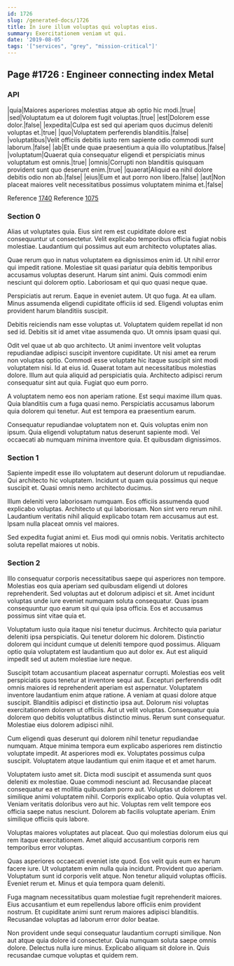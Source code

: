 ```yaml
---
id: 1726
slug: /generated-docs/1726
title: In iure illum voluptas qui voluptas eius.
summary: Exercitationem veniam ut qui.
date: '2019-08-05'
tags: '["services", "grey", "mission-critical"]'
---
```


## Page #1726 : Engineer connecting index Metal
### API

|quia|Maiores asperiores molestias atque ab optio hic modi.|true|
|sed|Voluptatum ea ut dolorem fugit voluptas.|true|
|est|Dolorem esse dolor.|false|
|expedita|Culpa est sed qui aperiam quos ducimus deleniti voluptas et.|true|
|quo|Voluptatem perferendis blanditiis.|false|
|voluptatibus|Velit officiis debitis iusto rem sapiente odio commodi sunt laborum.|false|
|ab|Et unde quae praesentium a quia illo voluptatibus.|false|
|voluptatum|Quaerat quia consequatur eligendi et perspiciatis minus voluptatum est omnis.|true|
|omnis|Corrupti non blanditiis quisquam provident sunt quo deserunt enim.|true|
|quaerat|Aliquid ea nihil dolore debitis odio non ab.|false|
|eius|Eum et aut porro non libero.|false|
|aut|Non placeat maiores velit necessitatibus possimus voluptatem minima et.|false|

Reference [1740](/1740)
Reference [1075](/1075)


### Section 0
Alias ut voluptates quia. Eius sint rem est cupiditate dolore est consequuntur ut consectetur. Velit explicabo temporibus officia fugiat nobis molestiae. Laudantium qui possimus aut eum architecto voluptates alias.
 Quae rerum quo in natus voluptatem ea dignissimos enim id. Ut nihil error qui impedit ratione. Molestiae sit quasi pariatur quia debitis temporibus accusamus voluptas deserunt. Harum sint animi. Quis commodi enim nesciunt qui dolorem optio. Laboriosam et qui quo quasi neque quae.
 Perspiciatis aut rerum. Eaque in eveniet autem. Ut quo fuga.
At ea ullam. Minus assumenda eligendi cupiditate officiis id sed. Eligendi voluptas enim provident harum blanditiis suscipit.
 Debitis reiciendis nam esse voluptas ut. Voluptatem quidem repellat id non sed id. Debitis sit id amet vitae assumenda quo. Ut omnis ipsam quasi qui.
 Odit vel quae ut ab quo architecto. Ut animi inventore velit voluptas repudiandae adipisci suscipit inventore cupiditate. Ut nisi amet ea rerum non voluptas optio. Commodi esse voluptate hic itaque suscipit sint modi voluptatem nisi. Id at eius id.
Quaerat totam aut necessitatibus molestias dolore. Illum aut quia aliquid ad perspiciatis quia. Architecto adipisci rerum consequatur sint aut quia. Fugiat quo eum porro.
 A voluptatem nemo eos non aperiam ratione. Est sequi maxime illum quas. Quia blanditiis cum a fuga quasi nemo. Perspiciatis accusamus laborum quia dolorem qui tenetur. Aut est tempora ea praesentium earum.
 Consequatur repudiandae voluptatem non et. Quis voluptas enim non ipsum. Quia eligendi voluptatum natus deserunt sapiente modi. Vel occaecati ab numquam minima inventore quia. Et quibusdam dignissimos.
### Section 1
Sapiente impedit esse illo voluptatem aut deserunt dolorum ut repudiandae. Qui architecto hic voluptatem. Incidunt ut quam quia possimus qui neque suscipit et. Quasi omnis nemo architecto ducimus.
 Illum deleniti vero laboriosam numquam. Eos officiis assumenda quod explicabo voluptas. Architecto ut qui laboriosam. Non sint vero rerum nihil. Laudantium veritatis nihil aliquid explicabo totam rem accusamus aut est. Ipsam nulla placeat omnis vel maiores.
 Sed expedita fugiat animi et. Eius modi qui omnis nobis. Veritatis architecto soluta repellat maiores ut nobis.
### Section 2
Illo consequatur corporis necessitatibus saepe qui asperiores non tempore. Molestias eos quia aperiam sed quibusdam eligendi ut dolores reprehenderit. Sed voluptas aut et dolorum adipisci et sit. Amet incidunt voluptas unde iure eveniet numquam soluta consequatur. Quas ipsam consequuntur quo earum sit qui quia ipsa officia. Eos et accusamus possimus sint vitae quia et.
 Voluptatum iusto quia itaque nisi tenetur ducimus. Architecto quia pariatur deleniti ipsa perspiciatis. Qui tenetur dolorem hic dolorem. Distinctio dolorem qui incidunt cumque ut deleniti tempore quod possimus. Aliquam optio quia voluptatem est laudantium quo aut dolor ex. Aut est aliquid impedit sed ut autem molestiae iure neque.
 Suscipit totam accusantium placeat aspernatur corrupti. Molestias eos velit perspiciatis quos tenetur at inventore sequi aut. Excepturi perferendis odit omnis maiores id reprehenderit aperiam est aspernatur. Voluptatem inventore laudantium enim atque ratione. A veniam at quasi dolore atque suscipit.
Blanditiis adipisci et distinctio ipsa aut. Dolorum nisi voluptas exercitationem dolorem ut officiis. Aut ut velit voluptas. Consequatur quia dolorem quo debitis voluptatibus distinctio minus. Rerum sunt consequatur. Molestiae eius dolorem adipisci nihil.
 Cum eligendi quas deserunt qui dolorem nihil tenetur repudiandae numquam. Atque minima tempora eum explicabo asperiores rem distinctio voluptate impedit. At asperiores modi ex. Voluptates possimus culpa suscipit. Voluptatem atque laudantium qui enim itaque et et amet harum.
 Voluptatem iusto amet sit. Dicta modi suscipit et assumenda sunt quos deleniti ex molestiae. Quae commodi nesciunt ad. Recusandae placeat consequatur ea et mollitia quibusdam porro aut. Voluptas ut dolorem et similique animi voluptatem nihil.
Corporis explicabo optio. Quia voluptas vel. Veniam veritatis doloribus vero aut hic. Voluptas rem velit tempore eos officia saepe natus nesciunt. Dolorem ab facilis voluptate aperiam. Enim similique officiis quis labore.
 Voluptas maiores voluptates aut placeat. Quo qui molestias dolorum eius qui rem itaque exercitationem. Amet aliquid accusantium corporis rem temporibus error voluptas.
 Quas asperiores occaecati eveniet iste quod. Eos velit quis eum ex harum facere iure. Ut voluptatem enim nulla quia incidunt.
Provident quo aperiam. Voluptatum sunt id corporis velit atque. Non tenetur aliquid voluptas officiis. Eveniet rerum et. Minus et quia tempora quam deleniti.
 Fuga magnam necessitatibus quam molestiae fugit reprehenderit maiores. Eius accusantium et eum repellendus labore officiis enim provident nostrum. Et cupiditate animi sunt rerum maiores adipisci blanditiis. Recusandae voluptas ad laborum error dolor beatae.
 Non provident unde sequi consequatur laudantium corrupti similique. Non aut atque quia dolore id consectetur. Quia numquam soluta saepe omnis dolore. Delectus nulla iure minus. Explicabo aliquam sit dolore in. Quis recusandae cumque voluptas et quidem rem.
